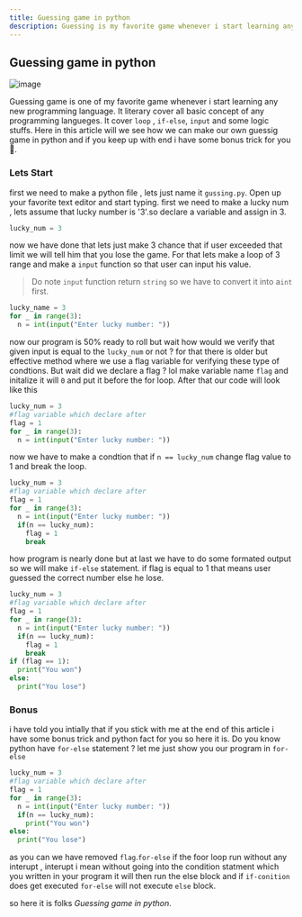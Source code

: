 ```yaml
---
title: Guessing game in python
description: Guessing is my favorite game whenever i start learning any new programming language
---
```


## Guessing game in python

![image](https://www.freecodecamp.org/news/content/images/2021/08/chris-ried-ieic5Tq8YMk-unsplash.jpg)
<ReadInfo time="10"/>


Guessing game is one of my favorite game whenever i start learning any new programming language. It literary cover all basic concept of
any programming langueges. It cover `loop` , `if-else`, `input` and some logic stuffs. Here in this article will we see how we can make our own guessig game in python and if you keep up with end i have some bonus trick for you 🤠.

### Lets Start

first we need to make a python file , lets just name it `gussing.py`. Open up your favorite text editor and start typing. first we need to make a lucky num , lets assume that lucky number is '3'.so declare a variable and assign in 3.

```python
lucky_num = 3
```

now we have done that lets just make 3 chance that if user exceeded that limit we will tell him that you lose the game. For that lets make a loop of 3 range and make a `input` function so that user can input his value.

> Do note `input` function return `string` so we have to convert it into a`int` first.

```python
lucky_name = 3
for _ in range(3):
  n = int(input("Enter lucky number: "))
```

now our program is 50% ready to roll but wait how would we verify that given input is equal to the `lucky_num` or not ?
for that there is older but effective method where we use a flag variable for verifying these type of condtions. But wait did we declare a flag ? lol make variable name `flag` and initalize it will `0` and put it before the for loop. After that our code will look like this

```python
lucky_num = 3
#flag variable which declare after
flag = 1
for _ in range(3):
  n = int(input("Enter lucky number: "))

```

now we have to make a condtion that if `n == lucky_num` change flag value to 1 and break the loop.

```python
lucky_num = 3
#flag variable which declare after
flag = 1
for _ in range(3):
  n = int(input("Enter lucky number: "))
  if(n == lucky_num):
    flag = 1
    break
```

how program is nearly done but at last we have to do some formated output so we will make `if-else` statement. if flag is equal to 1 that means user guessed the correct number else he lose.

```python
lucky_num = 3
#flag variable which declare after
flag = 1
for _ in range(3):
  n = int(input("Enter lucky number: "))
  if(n == lucky_num):
    flag = 1
    break
if (flag == 1):
  print("You won")
else:
  print("You lose")
```

### Bonus

i have told you intially that if you stick with me at the end of this article i have some bonus trick and python fact for you so here it is. Do you know python have `for-else` statement ?
let me just show you our program in `for-else`

```python
lucky_num = 3
#flag variable which declare after
flag = 1
for _ in range(3):
  n = int(input("Enter lucky number: "))
  if(n == lucky_num):
    print("You won")
else:
  print("You lose")
```

as you can we have removed `flag`.`for-else` if the foor loop run without any interupt , interupt i mean without going into the condition statment which you written in your program it will then run the else block and if `if-conition` does get executed `for-else` will not execute `else` block.

so here it is folks <i>Guessing game in python</i>.
